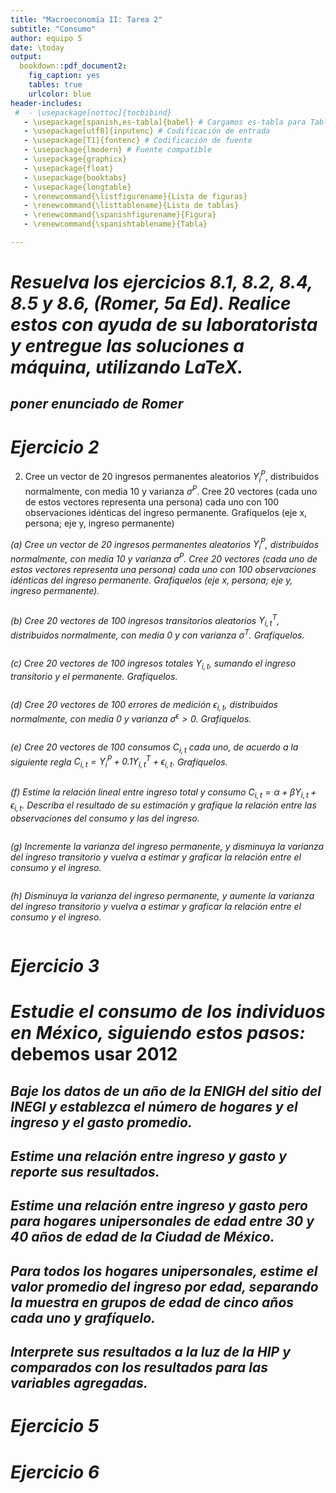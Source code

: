 ```yaml
---
title: "Macroeconomía II: Tarea 2"
subtitle: "Consumo"
author: equipo 5
date: \today
output:
  bookdown::pdf_document2:
    fig_caption: yes
    tables: true
    urlcolor: blue
header-includes:
 #  - \usepackage[nottoc]{tocbibind}
   - \usepackage[spanish,es-tabla]{babel} # Cargamos es-tabla para Tabla en lugar de Cuadro
   - \usepackage[utf8]{inputenc} # Codificación de entrada
   - \usepackage[T1]{fontenc} # Codificación de fuente
   - \usepackage{lmodern} # Fuente compatible
   - \usepackage{graphicx}
   - \usepackage{float}
   - \usepackage{booktabs}
   - \usepackage{longtable}
   - \renewcommand{\listfigurename}{Lista de figuras}
   - \renewcommand{\listtablename}{Lista de tablas}
   - \renewcommand{\spanishfigurename}{Figura}
   - \renewcommand{\spanishtablename}{Tabla}

---
```

# *Resuelva los ejercicios 8.1, 8.2, 8.4, 8.5 y 8.6,  (Romer, 5a Ed). Realice estos con ayuda de su laboratorista y entregue las soluciones a máquina, utilizando LaTeX.*

## *poner enunciado de Romer*

# *Ejercicio 2*

2. Cree un vector de 20 ingresos permanentes aleatorios $Y_i^P$, distribuidos normalmente, con media 10 y varianza $\sigma^P$. Cree 20 vectores (cada uno de estos vectores representa una persona) cada uno con 100 observaciones idénticas del ingreso permanente. Grafíquelos (eje x, persona; eje y, ingreso permanente)


*(a) Cree un vector de 20 ingresos permanentes aleatorios $Y_i^P$, distribuidos normalmente, con media 10 y varianza $\sigma^P$. Cree 20 vectores (cada uno de estos vectores representa una persona) cada uno con 100 observaciones idénticas del ingreso permanente. Grafíquelos (eje x, persona; eje y, ingreso permanente).*

``` inciso


```
*(b)  Cree 20 vectores de 100 ingresos transitorios aleatorios $Y_{i,t}^T$, distribuidos normalmente, con media 0 y con varianza $\sigma^T$. Grafíquelos.*
``` inciso


```
*(c) Cree 20 vectores de 100 ingresos totales $Y_{i,t}$, sumando el ingreso transitorio y el permanente. Grafíquelos.*
``` inciso


```
*(d) Cree 20 vectores de 100 errores de medición $\epsilon_{i,t}$, distribuidos normalmente, con media 0 y varianza $\sigma^\epsilon>0$. Grafíquelos.*
``` inciso


```
*(e) Cree  20 vectores de 100 consumos $C_{i,t}$ cada uno, de acuerdo a la siguiente regla $C_{i,t}=Y_i^P+0.1Y_{i,t}^T+\epsilon_{i,t}$. Grafíquelos.*
``` inciso


```
*(f) Estime la relación lineal entre ingreso total y consumo $C_{i,t}=\alpha+\beta Y_{i,t}+\epsilon_{i,t}$. Describa el resultado de su estimación y grafíque la relación entre las observaciones del consumo y las del ingreso.*
``` inciso


```
*(g) Incremente la varianza del ingreso permanente, y disminuya la varianza del ingreso transitorio y vuelva a estimar y graficar la relación entre el consumo y el ingreso.*
``` inciso


```
*(h) Disminuya la varianza del ingreso permanente, y aumente la varianza del ingreso transitorio y vuelva a estimar y graficar la relación entre el consumo y el ingreso.*

``` inciso


```


# *Ejercicio 3*

# *Estudie el consumo de los individuos en México, siguiendo estos pasos:* debemos usar 2012

## *Baje los datos de un año de la ENIGH del sitio del INEGI y establezca el número de hogares y el ingreso y el gasto promedio.*

## *Estime una relación entre ingreso y gasto y reporte sus resultados.*

## *Estime una relación entre ingreso y gasto pero para hogares unipersonales de edad entre 30 y 40 años de edad de la Ciudad de México.*

## *Para todos los hogares unipersonales, estime el valor promedio del ingreso por edad, separando la muestra en grupos de edad de cinco años cada uno y grafíquelo.*

## *Interprete sus resultados a la luz de la HIP y comparados con los resultados para las variables agregadas.*

# *Ejercicio 5*

# *Ejercicio 6*


